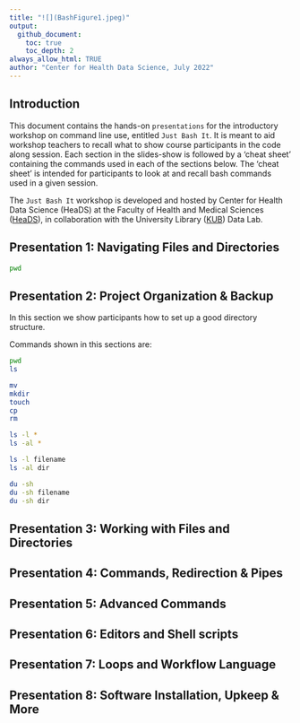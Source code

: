 ```yaml
---
title: "![](BashFigure1.jpeg)"
output:
  github_document:
    toc: true
    toc_depth: 2
always_allow_html: TRUE
author: "Center for Health Data Science, July 2022"
---
```



## Introduction

This document contains the hands-on `presentations` for the introductory workshop on command line use, entitled `Just Bash It`. It is meant to aid workshop teachers to recall what to show course participants in the code along session. 
Each section in the slides-show is followed by a 'cheat sheet' containing the commands used in each of the sections below. The 'cheat sheet' is intended for participants to look at and recall bash commands used in a given session.

The `Just Bash It` workshop is developed and hosted by Center for Health Data Science (HeaDS) at the Faculty of Health and Medical Sciences ([HeaDS](https://heads.ku.dk/)), in collaboration with the University Library ([KUB](https://kub.kb.dk/datalab)) Data Lab.   



## Presentation 1: Navigating Files and Directories

```bash
pwd
```


## Presentation 2: Project Organization & Backup

In this section we show participants how to set up a good directory structure.

Commands shown in this sections are:


```bash
pwd
ls
```

```bash
mv
mkdir
touch
cp
rm
```

```bash
ls -l *
ls -al *

ls -l filename 
ls -al dir

du -sh
du -sh filename
du -sh dir
```

## Presentation 3: Working with Files and Directories


## Presentation 4: Commands, Redirection & Pipes


## Presentation 5: Advanced Commands


## Presentation 6: Editors and Shell scripts 


## Presentation 7: Loops and Workflow Language 


## Presentation 8: Software Installation, Upkeep & More


